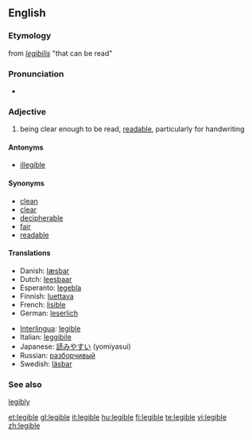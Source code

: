 ==English==

===Etymology===
from {{LL.}} ''[[legibilis]]'' "that can be read"

===Pronunciation===
*{{IPA|/ˈlɛʤəbl/}}

===Adjective===
{{en-adj}}

# being clear enough to be read, [[readable]], particularly for handwriting

====Antonyms====
*[[illegible]]

====Synonyms====
*[[clean]]
*[[clear]]
*[[decipherable]]
*[[fair]]
*[[readable]]

====Translations====
{{trans-top|fixme=Translation table header lacks gloss}}
*Danish: [[læsbar]]
*Dutch: [[leesbaar]]
*Esperanto: [[legebla]]
*Finnish: [[luettava]]
*French: [[lisible]]
*German: [[leserlich]]
{{trans-mid}}
*[[Interlingua]]: [[legible]]
*Italian: [[leggibile]]
*Japanese: [[読みやすい]] (yomiyasui)
*Russian: [[разборчивый]]
*Swedish: [[läsbar]]
{{trans-bottom}}

===See also===
[[legibly]]

[[et:legible]]
[[gl:legible]]
[[it:legible]]
[[hu:legible]]
[[fi:legible]]
[[te:legible]]
[[vi:legible]]
[[zh:legible]]